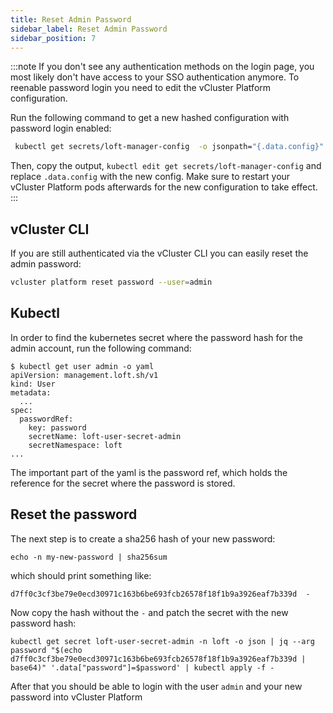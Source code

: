 ```yaml
---
title: Reset Admin Password
sidebar_label: Reset Admin Password
sidebar_position: 7
---
```


:::note
If you don't see any authentication methods on the login page, you most likely don't have access to your SSO authentication anymore.
To reenable password login you need to edit the vCluster Platform configuration.

<!-- TODO:(piotr1215) move reset admin password to tutorials section -->
Run the following command to get a new hashed configuration with password login enabled:
```bash
 kubectl get secrets/loft-manager-config  -o jsonpath="{.data.config}" | base64 -d | yq "del(.auth.password.disabled)" | base64
```

Then, copy the output, `kubectl edit get secrets/loft-manager-config` and replace `.data.config` with the new config.
Make sure to restart your vCluster Platform pods afterwards for the new configuration to take effect.
:::

## vCluster CLI

If you are still authenticated via the vCluster CLI you can easily reset the admin password:

```bash
vcluster platform reset password --user=admin
```

## Kubectl

In order to find the kubernetes secret where the password hash for the admin account, run the following command:

```
$ kubectl get user admin -o yaml
apiVersion: management.loft.sh/v1
kind: User
metadata:
  ...
spec:
  passwordRef:
    key: password
    secretName: loft-user-secret-admin
    secretNamespace: loft
...
```

The important part of the yaml is the password ref, which holds the reference for the secret where the password is stored.

## Reset the password

The next step is to create a sha256 hash of your new password:

```
echo -n my-new-password | sha256sum
```

which should print something like:

```
d7ff0c3cf3be79e0ecd30971c163b6be693fcb26578f18f1b9a3926eaf7b339d  -
```

Now copy the hash without the `-` and patch the secret with the new password hash:

```
kubectl get secret loft-user-secret-admin -n loft -o json | jq --arg password "$(echo d7ff0c3cf3be79e0ecd30971c163b6be693fcb26578f18f1b9a3926eaf7b339d | base64)" '.data["password"]=$password' | kubectl apply -f -
```

After that you should be able to login with the user `admin` and your new password into vCluster Platform
